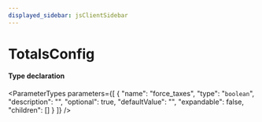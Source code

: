 ```yaml
---
displayed_sidebar: jsClientSidebar
---
```



# TotalsConfig

#### Type declaration

<ParameterTypes parameters={[
  {
    "name": "force_taxes",
    "type": "`boolean`",
    "description": "",
    "optional": true,
    "defaultValue": "",
    "expandable": false,
    "children": []
  }
]} />
